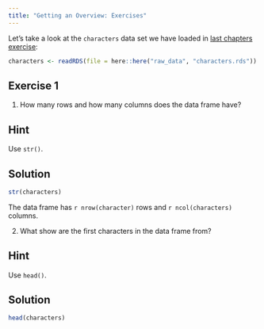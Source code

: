 ```yaml
---
title: "Getting an Overview: Exercises"
---
```


Let's take a look at the `characters` data set we have loaded in [last chapters exercise](../load_data/load_data_exercise.qmd):

::: {.callout-caution icon="false"}
```r
characters <- readRDS(file = here::here("raw_data", "characters.rds"))
```
:::

## Exercise 1

1. How many rows and how many columns does the data frame have?


::: {.callout-tip collapse="true"}

## Hint
Use `str()`.
:::

::: {.callout-caution collapse="true"}

## Solution
```r
str(characters)
```

The data frame has `r nrow(character)` rows and `r ncol(characters)` columns.

:::

2. What show are the first characters in the data frame from?

::: {.callout-tip collapse="true"}

## Hint
Use `head()`.
:::

::: {.callout-caution collapse="true"}

## Solution
```r
head(characters)
```
:::

